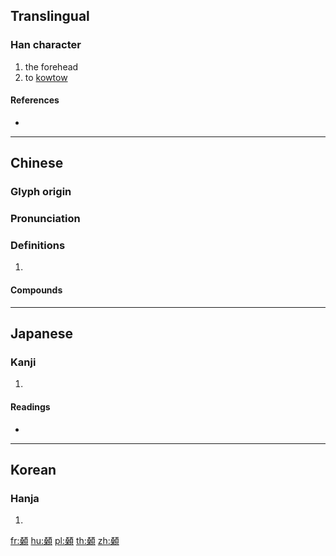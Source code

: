 {{character info/new}}
{{also|颡}}
==Translingual==

===Han character===
{{Han char|rn=181|rad=頁|as=10|sn=19|four=11986|canj=EDMBC}}

# the forehead
# to [[kowtow]]

====References====
* {{Han ref|kx=1408.010|dkj=43624|dj=1926.010|hdz=74388.060|uh=9859|ud=39001|bh=F3A8|bd=62376}}

----

==Chinese==
{{zh-forms|s=颡}}

===Glyph origin===
{{Han etym}}

===Pronunciation===
{{zh-pron
|m=sǎng
|c=song2
|mc=y
|oc=y
|cat=
}}

===Definitions===
{{zh-hanzi}}

# {{rfdef|zh}}

====Compounds====
{{zh-der|乾顙|大顙|稽顙泣血|稽顙肉袒|泣血稽顙|稽顙|浪聲顙氣|顙子|頂顙|頓顙}}

----

==Japanese==

===Kanji===
{{ja-kanji|grade=|rs=頁10}}

# {{defn|lang=ja|sort=頁10}}

====Readings====
* {{ja-readings|on=[[そう]] (sō)|kun=[[ひたい]] (hitai)}}

----

==Korean==

===Hanja===
{{ko-hanja|hangeul=상|eumhun=|rv=sang|mr=sang|y=sang}}

# {{defn|lang=ko|sort=頁10}}

[[fr:顙]]
[[hu:顙]]
[[pl:顙]]
[[th:顙]]
[[zh:顙]]